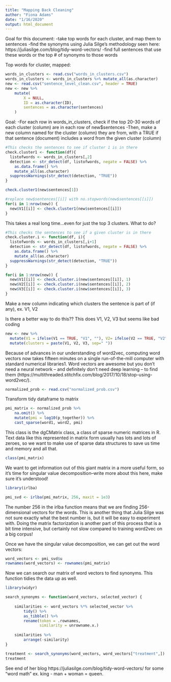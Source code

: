 ```yaml
---
title: "Mapping Back Cleaning"
author: "Fiona Adams"
date: "1/16/2020"
output: html_document
---
```


Goal for this document: 
-take top words for each cluster, and map them to sentences
-find the synonyms using Julia Silge's methodology seen here: https://juliasilge.com/blog/tidy-word-vectors/
-find full sentences that use these words or the top # of synonyms to those words

Top words for cluster, mapped:
```r
words_in_clusters <- read.csv("words_in_clusters.csv")
words_in_clusters <- words_in_clusters %>% mutate_all(as.character)
new <- read.csv("sentence_level_clean.csv", header = TRUE)
new <- new %>%
    mutate(
        X = NULL,
        ID = as.character(ID),
        sentences = as.character(sentences)
    )
```

Goal:
-For each row in words_in_clusters, check if the top 20-30 words of each cluster (column) are in each row of new$sentences
-Then, make a new column named for the cluster (column) they are from, with a TRUE if that sentence (document) includes a word from the given cluster (column)
```r
#This checks the sentences to see if cluster 1 is in there
check.cluster1 <- function(df){
  listofwords <- words_in_clusters[,2]
  detection <- str_detect(df, listofwords, negate = FALSE) %>% 
    as.data.frame() %>% 
    mutate_all(as.character)
  suppressWarnings(str_detect(detection, "TRUE"))
}

check.cluster1(new$sentences[1])

#replace new$sentences[[i]] with no.stopwords(new$sentences[[i]])
for(i in 1:nrow(new)) {
  new$V1[[i]] <- check.cluster1(new$sentences[[i]])
}
```

This takes a real long time...even for just the top 3 clusters. What to do?
```r
#This checks the sentences to see if a given cluster is in there
check.cluster.i <- function(df, i){
  listofwords <- words_in_clusters[,i+1]
  detection <- str_detect(df, listofwords, negate = FALSE) %>% 
    as.data.frame() %>% 
    mutate_all(as.character)
  suppressWarnings(str_detect(detection, "TRUE"))
}

for(i in 1:nrow(new)) {
  new$V1[[i]] <- check.cluster.i(new$sentences[[i]], 1)
  new$V2[[i]] <- check.cluster.i(new$sentences[[i]], 2)
  new$V3[[i]] <- check.cluster.i(new$sentences[[i]], 3)
}
```

Make a new column indicating which clusters the sentence is part of (if any), ex. V1, V2

Is there a better way to do this?? This does V1, V2, V3 but seems like bad coding
```r
new <- new %>% 
  mutate(V1 = ifelse(V1 == TRUE, "V1", ""), V2= ifelse(V2 == TRUE, "V2", ""), V3 = ifelse(V3 == TRUE, "V3", "")) %>%
  mutate(clusters = paste(V1, V2, V3, sep=" "))
```


Because of advances in our understanding of word2vec, computing word vectors now takes fifteen minutes on a single run-of-the-mill computer with standard numerical libraries1. Word vectors are awesome but you don’t need a neural network – and definitely don’t need deep learning – to find them (https://multithreaded.stitchfix.com/blog/2017/10/18/stop-using-word2vec/).

```r
normalized_prob <- read.csv("normalized_prob.csv")
```

Transform tidy dataframe to matrix
```r
pmi_matrix <- normalized_prob %>%
    na.omit() %>%
    mutate(pmi = log10(p_together)) %>%
    cast_sparse(word1, word2, pmi)
```

This class is the dgCMatrix class, a class of sparse numeric matrices in R. Text data like this represented in matrix form usually has lots and lots of zeroes, so we want to make use of sparse data structures to save us time and memory and all that.
```r
class(pmi_matrix)
```

We want to get information out of this giant matrix in a more useful form, so it’s time for singular value decomposition--write more about this here, make sure it's understood!
```r
library(irlba)

pmi_svd <- irlba(pmi_matrix, 256, maxit = 1e3)
```

The number 256 in the irlba function means that we are finding 256-dimensional vectors for the words. This is another thing that Julia Silge was not sure exactly what the best number is, but it will be easy to experiment with. Doing the matrix factorization is another part of this process that is a bit time intensive, but certainly not slow compared to training word2vec on a big corpus!

Once we have the singular value decomposition, we can get out the word vectors:
```r
word_vectors <- pmi_svd$u
rownames(word_vectors) <- rownames(pmi_matrix)
```

Now we can search our matrix of word vectors to find synonyms. This function tidies the data up as well.
```r
library(widyr)

search_synonyms <- function(word_vectors, selected_vector) {
    
    similarities <- word_vectors %*% selected_vector %>%
        tidy() %>%
        as_tibble() %>%
        rename(token = .rownames,
               similarity = unrowname.x.)
    
    similarities %>%
        arrange(-similarity)    
}

treatment <- search_synonyms(word_vectors, word_vectors["treatment",])
treatment
```

See end of her blog https://juliasilge.com/blog/tidy-word-vectors/ for some "word math" ex. king - man + woman = queen.




